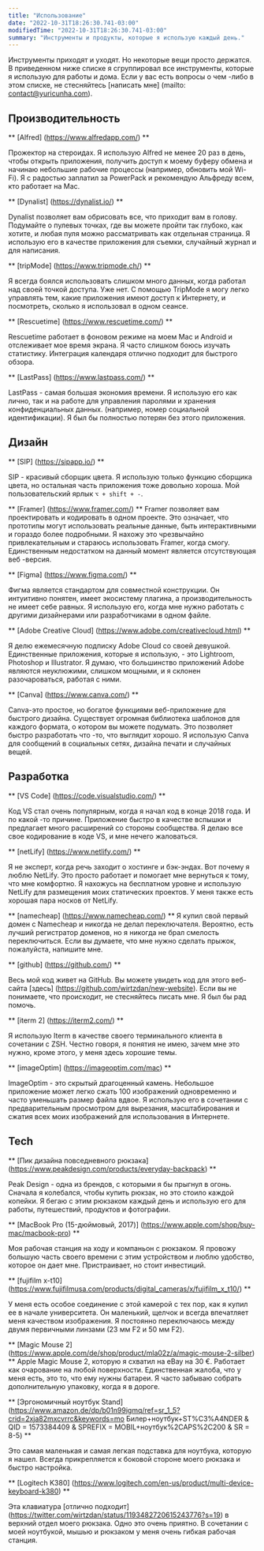 ```yaml
---
title: "Использование"
date: "2022-10-31T18:26:30.741-03:00"
modifiedTime: "2022-10-31T18:26:30.741-03:00"
summary: "Инструменты и продукты, которые я использую каждый день."
---
```


Инструменты приходят и уходят. Но некоторые вещи просто держатся. В приведенном ниже списке я сгруппировал все инструменты, которые я использую для работы и дома. Если у вас есть вопросы о чем -либо в этом списке, не стесняйтесь [написать мне] (mailto: contact@yuricunha.com).

## Производительность

** [Alfred] (https://www.alfredapp.com/) **

Прожектор на стероидах. Я использую Alfred не менее 20 раз в день, чтобы открыть приложения, получить доступ к моему буферу обмена и начинаю небольшие рабочие процессы (например, обновить мой Wi-Fi). Я с радостью заплатил за PowerPack и рекомендую Альфреду всем, кто работает на Mac.

** [Dynalist] (https://dynalist.io/) **

Dynalist позволяет вам обрисовать все, что приходит вам в голову. Подумайте о пулевых точках, где вы можете пройти так глубоко, как хотите, и любая пуля можно рассматривать как отдельная страница. Я использую его в качестве приложения для съемки, случайный журнал и для написания.

** [tripMode] (https://www.tripmode.ch/) **

Я всегда боялся использовать слишком много данных, когда работал над своей точкой доступа. Уже нет. С помощью TripMode я могу легко управлять тем, какие приложения имеют доступ к Интернету, и посмотреть, сколько я использовал в одном сеансе.

** [Rescuetime] (https://www.rescuetime.com/) **

Rescuetime работает в фоновом режиме на моем Mac и Android и отслеживает мое время экрана. Я часто слишком боюсь изучать статистику. Интеграция календаря отлично подходит для быстрого обзора.

** [LastPass] (https://www.lastpass.com/) **

LastPass - самая большая экономия времени. Я использую его как лично, так и на работе для управления паролями и хранения конфиденциальных данных. (например, номер социальной идентификации). Я был бы полностью потерян без этого приложения.

## Дизайн

** [SIP] (https://sipapp.io/) **

SIP - красивый сборщик цвета. Я использую только функцию сборщика цвета, но остальная часть приложения тоже довольно хороша. Мой пользовательский ярлык `⌥ + shift + -`.

** [Framer] (https://www.framer.com/) **
Framer позволяет вам проектировать и кодировать в одном проекте. Это означает, что прототипы могут использовать реальные данные, быть интерактивными и гораздо более подробными. Я нахожу это чрезвычайно привлекательным и стараюсь использовать Framer, когда смогу. Единственным недостатком на данный момент является отсутствующая веб -версия.

** [Figma] (https://www.figma.com/) **

Фигма является стандартом для совместной конструкции. Он интуитивно понятен, имеет экосистему плагина, а производительность не имеет себе равных. Я использую его, когда мне нужно работать с другими дизайнерами или разработчиками в одном файле.

** [Adobe Creative Cloud] (https://www.adobe.com/creativecloud.html) **

Я делю ежемесячную подписку Adobe Cloud со своей девушкой. Единственные приложения, которые я использую, - это Lightroom, Photoshop и Illustrator. Я думаю, что большинство приложений Adobe являются неуклюжими, слишком мощными, и я склонен разочароваться, работая с ними.

** [Canva] (https://www.canva.com/) **

Canva-это простое, но богатое функциями веб-приложение для быстрого дизайна. Существует огромная библиотека шаблонов для каждого формата, о котором вы можете подумать. Это позволяет быстро разработать что -то, что выглядит хорошо. Я использую Canva для сообщений в социальных сетях, дизайна печати и случайных вещей.

## Разработка

** [VS Code] (https://code.visualstudio.com/) **

Код VS стал очень популярным, когда я начал код в конце 2018 года. И по какой -то причине. Приложение быстро в качестве вспышки и предлагает много расширений со стороны сообщества. Я делаю все свое кодирование в коде VS, и мне нечего жаловаться.

** [netLify] (https://www.netlify.com/) **

Я не эксперт, когда речь заходит о хостинге и бэк-эндах. Вот почему я люблю NetLify. Это просто работает и помогает мне вернуться к тому, что мне комфортно. Я нахожусь на бесплатном уровне и использую NetLify для размещения моих статических проектов. У меня также есть хорошая пара носков от NetLify.

** [namecheap] (https://www.namecheap.com/) **
Я купил свой первый домен с Namecheap и никогда не делал переключателя. Вероятно, есть лучший регистратор доменов, но я никогда не брал смелость переключиться. Если вы думаете, что мне нужно сделать прыжок, пожалуйста, напишите мне.

** [github] (https://github.com/) **

Весь мой код живет на GitHub. Вы можете увидеть код для этого веб-сайта [здесь] (https://github.com/wirtzdan/new-website). Если вы не понимаете, что происходит, не стесняйтесь писать мне. Я был бы рад помочь.

** [iterm 2] (https://iterm2.com/) **

Я использую Iterm в качестве своего терминального клиента в сочетании с ZSH. Честно говоря, я понятия не имею, зачем мне это нужно, кроме этого, у меня здесь хорошие темы.

** [imageOptim] (https://imageoptim.com/mac) **

ImageOptim - это скрытый драгоценный камень. Небольшое приложение может легко сжать 100 изображений одновременно и часто уменьшать размер файла вдвое. Я использую его в сочетании с предварительным просмотром для вырезания, масштабирования и сжатия всех моих изображений для использования в Интернете.

## Tech

** [Пик дизайна повседневного рюкзака] (https://www.peakdesign.com/products/everyday-backpack) **

Peak Design - одна из брендов, с которыми я бы прыгнул в огонь. Сначала я колебался, чтобы купить рюкзак, но это стоило каждой копейки. Я бегаю с этим рюкзаком каждый день и использую его для работы, путешествий, продуктов и фотографии.

** [MacBook Pro (15-дюймовый, 2017)] (https://www.apple.com/shop/buy-mac/macbook-pro) **

Моя рабочая станция на ходу и компаньон с рюкзаком. Я провожу большую часть своего времени с этим устройством и люблю удобство, которое он дает мне. Пристраивает, но стоит инвестиций.

** [fujifilm x-t10] (https://www.fujifilmusa.com/products/digital_cameras/x/fujifilm_x_t10/) **

У меня есть особое соединение с этой камерой с тех пор, как я купил ее в начале университета. Он маленький, щелчок и всегда впечатляет меня качеством изображения. Я постоянно переключаюсь между двумя первичными линзами (23 мм F2 и 50 мм F2).

** [Magic Mouse 2] (https://www.apple.com/de/shop/product/mla02z/a/magic-mouse-2-silber) **
Apple Magic Mouse 2, которую я схватил на eBay на 30 €. Работает как очарование на любой поверхности. Единственная жалоба, что у меня есть, это то, что ему нужны батареи. Я часто забываю собрать дополнительную упаковку, когда я в дороге.

** [Эргономичный ноутбук Stand] (https://www.amazon.de/dp/b01n99igmq/ref=sr_1_5?crid=2xja82mxcvrrc&keywords=mo Билер+ноутбук+ST%C3%A4NDER & QID = 1573384409 & SPREFIX = MOBIL+ноутбук%2CAPS%2C200 & SR = 8-5) **

Это самая маленькая и самая легкая подставка для ноутбука, которую я нашел. Всегда прикрепляется к боковой стороне моего рюкзака и быстро настройка.

** [Logitech K380] (https://www.logitech.com/en-us/product/multi-device-keyboard-k380) **

Эта клавиатура [отлично подходит] (https://twitter.com/wirtzdan/status/1193482720615243776?s=19) в верхний отдел моего рюкзака. Одно это очень приятно. В сочетании с моей ноутбукой, мышью и рюкзаком у меня очень гибкая рабочая станция.